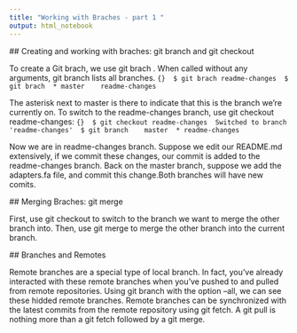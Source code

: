 ```yaml
---
title: "Working with Braches - part 1 "
output: html_notebook
---
```


 ## Creating and working with braches: git branch and git checkout
 
 To create a Git brach, we use git brach <brachname>. When called without any arguments, git branch lists all branches.
 ```{}
 $ git brach readme-changes
 $ git brach
 * master
   readme-changes
 ```
 
 The asterisk next to master is there to indicate that this is the branch we're currently on.
 To switch to the readme-changes branch, use git checkout readme-changes:
 ```{}
 $ git checkout readme-changes
 Switched to branch 'readme-changes'
 $ git branch
   master
 * readme-changes
 ```
 
 Now we are in readme-changes branch. Suppose we edit our README.md extensively, if we commit these changes, our commit is added to the   readme-changes branch. 
 Back on the master branch, suppose we add the adapters.fa file, and commit this change.Both branches will have new comits.
 
 ## Merging Braches: git merge
 
 First, use git checkout to switch to the branch we want to merge the other branch into.
 Then, use git merge <otherbranch> to merge the other branch into the current branch.
 
 
 ## Branches and Remotes
 
 Remote branches are a special type of local branch.
 In fact, you've already interacted with these remote branches when you've pushed to and pulled from remote repositories.
 Using git branch with the option --all, we can see these hidded remote branches.
 Remote branches can be synchronized with the latest commits from the remote repository using git fetch.
 A git pull is nothing more than a git fetch followed by a git merge.
 
